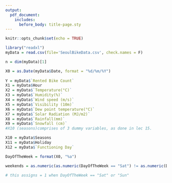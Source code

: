 ```yaml
---
output:
  pdf_document:
    includes:
      before_body: title-page.sty
---
```


```r
knitr::opts_chunk$set(echo = TRUE)
```



```r

library("readxl")
myData = read.csv(file='SeoulBikeData.csv', check.names = F)

n = dim(myData)[1]

X0 = as.Date(myData$Date, format = "%d/%m/%Y")
  
Y = myData$`Rented Bike Count`
X1 = myData$Hour
X2 = myData$`Temperature(°C)`
X3 = myData$`Humidity(%)`
X4 = myData$`Wind speed (m/s)`
X5 = myData$`Visibility (10m)`
X6 = myData$`Dew point temperature(°C)`
X7 = myData$`Solar Radiation (MJ/m2)`
X8 = myData$`Rainfall(mm)`
X9 = myData$`Snowfall (cm)`
#X10 (seasons)comprises of 3 dummy variables, as done in lec 15.

X10 = myData$Seasons
X11 = myData$Holiday
X12 = myData$`Functioning Day`

```

```r

DayOfTheWeek = format(X0, "%a")

weekends = as.numeric(as.numeric(DayOfTheWeek == "Sat") != as.numeric(DayOfTheWeek == "Sun"))

# this assigns = 1 when DayOfTheWeek == "Sat" or "Sun"

```
